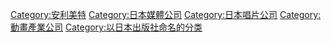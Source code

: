 [[Category:安利美特|Category:安利美特]]
[[Category:日本媒體公司|Category:日本媒體公司]]
[[Category:日本唱片公司|Category:日本唱片公司]]
[[Category:動畫產業公司|Category:動畫產業公司]]
[[Category:以日本出版社命名的分类|Category:以日本出版社命名的分类]]